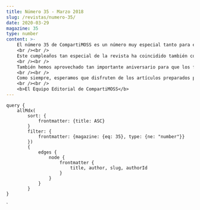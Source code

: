 ```yaml
---
title: Número 35 - Marzo 2018
slug: /revistas/numero-35/
date: 2020-03-29
magazine: 35
type: number
content: >-
    ​​​​​​​​​​​​​​​​​El número 35 de CompartiMOSS es un número muy especial tanto para el Equipo Editorial de la revista como para sus autores y lectores ya que la revista cumple 10 años durante los que no hemos dejado de hablar de tecnologías Microsoft desde distintos puntos de vistas. 
    <br /><br />
    Este cumpleaños tan especial de la revista ha coincidido también con la presencia de todo nuestro equipo en el MVP Summit 2018 en el Campus de Microsoft en Redmond y que hemos celebrado, gracias a Channel 9 y a Cristina González Herrero, realizando un WebCast en el que hemos hablado del presente y futuro de las tecnologías y servicios clave de Microsoft en el momento: Office 365, Azure y SharePoint. 
    <br /><br />
    También hemos aprovechado tan importante aniversario para que los fundadores de la revista, Gustavo Vélez y Héctor Insua, escribiesen unas palabras de lo que ha sido y sigue siendo la revista de referencia de tecnologías Microsoft en habla hispana. 
    <br /><br />
    Como siempre, esperamos que disfruten de los artículos preparados por nuestros autores gracias a los cuáles la revista es posible y también a ustedes, nuestros lectores. 
    <br /><br />
    <b>El Equipo Editorial de CompartiMOSS​​​​​​​​</b>
---
```



<NumberHeader frontmatter={props.pageContext.frontmatter} />

<ViewArticles articles={props.data.allMdx} title="Índice" />

<ViewPartners />

    query {
        allMdx(    
            sort: {
                frontmatter: {title: ASC}
            }
            filter: {
                frontmatter: {magazine: {eq: 35}, type: {ne: "number"}}
            }) 
            {
                edges {
                    node {
                        frontmatter {
                            title, author, slug, authorId
                        }      
                    }
                }
            }
    }
`
